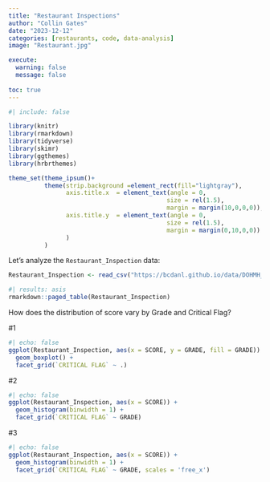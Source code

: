 ```yaml
---
title: "Restaurant Inspections"
author: "Collin Gates"
date: "2023-12-12"
categories: [restaurants, code, data-analysis]
image: "Restaurant.jpg"

execute: 
  warning: false
  message: false
  
toc: true
---
```

```r
#| include: false

library(knitr)
library(rmarkdown)
library(tidyverse)
library(skimr)
library(ggthemes)
library(hrbrthemes)

theme_set(theme_ipsum()+
          theme(strip.background =element_rect(fill="lightgray"),
                axis.title.x  = element_text(angle = 0,
                                            size = rel(1.5),
                                            margin = margin(10,0,0,0)),
                axis.title.y  = element_text(angle = 0,
                                            size = rel(1.5),
                                            margin = margin(0,10,0,0))
                )
          )
```

Let's analyze the `Restaurant_Inspection` data:

```r
Restaurant_Inspection <- read_csv("https://bcdanl.github.io/data/DOHMH_NYC_Restaurant_Inspection.csv")
```


```r
#| results: asis
rmarkdown::paged_table(Restaurant_Inspection) 
```

How does the distribution of score vary by Grade and Critical Flag?

#1
```r
#| echo: false
ggplot(Restaurant_Inspection, aes(x = SCORE, y = GRADE, fill = GRADE)) +
  geom_boxplot() +
  facet_grid(`CRITICAL FLAG` ~ .)

```
#2
```r
#| echo: false
ggplot(Restaurant_Inspection, aes(x = SCORE)) +
  geom_histogram(binwidth = 1) +
  facet_grid(`CRITICAL FLAG` ~ GRADE)

```
#3
```r
#| echo: false
ggplot(Restaurant_Inspection, aes(x = SCORE)) +
  geom_histogram(binwidth = 1) +
  facet_grid(`CRITICAL FLAG` ~ GRADE, scales = 'free_x')

```
